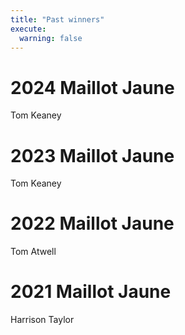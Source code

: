 ```yaml
---
title: "Past winners"
execute: 
  warning: false
---
```


# 2024 Maillot Jaune

Tom Keaney

# 2023 Maillot Jaune

Tom Keaney

# 2022 Maillot Jaune

Tom Atwell

# 2021 Maillot Jaune

Harrison Taylor

